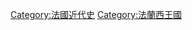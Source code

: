 {{Commons category|France in the 18th century}}
{{Century in country category|17|18|17|19|2|法國|歐洲|}}
[[Category:法國近代史|Category:法國近代史]]
[[Category:法蘭西王國|Category:法蘭西王國]]